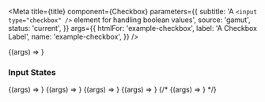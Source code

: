 
<Meta
  title={title}
  component={Checkbox}
  parameters={{
    subtitle:
      'A `<input type="checkbox" />` element for handling boolean values',
    source: 'gamut',
    status: 'current',
  }}
  args={{
    htmlFor: 'example-checkbox',
    label: 'A Checkbox Label',
    name: 'example-checkbox',
  }}
/>

<Canvas>
  <Story name="Checkbox">{(args) => <Checkbox {...args} />}</Story>
</Canvas>

<PropsTable story="Checkbox" />

### Input States

<Canvas>
  <Story
    name="Checked"
    args={{
      htmlFor: 'example-checked',
      label: 'Checked',
      name: 'example-checked',
      checked: true,
    }}
  >
    {(args) => <Checkbox {...args} />}
  </Story>
  <Story
    name="Disabled"
    args={{
      htmlFor: 'example-disabled',
      label: 'Disabled',
      name: 'example-disabled',
      disabled: true,
    }}
  >
    {(args) => <Checkbox {...args} />}
  </Story>
  <Story
    name="Checked + Disabled"
    args={{
      htmlFor: 'example-checked-disabled',
      label: 'Checked + Disabled',
      name: 'example-checked-disabled',
      disabled: true,
      checked: true,
    }}
  >
    {(args) => <Checkbox {...args} />}
  </Story>
  <Story
    name="Multiline"
    args={{
      htmlFor: 'example-multiline',
      name: 'example-multiline',
      label:
        'I am a longer label and will displayed at a smaller size in order to conserve valuable space.  This can be used to display some disclaimer about terms or conditions that might be a bit too long for a normal label area',
      multiline: true,
    }}
  >
    {(args) => <Checkbox {...args} />}
  </Story>
  {/* <Story
    name="Error"
    args={{
      htmlFor: 'example-error',
      label: 'Error',
      name: 'example-error',
      error: true,
    }}
  >
    {(args) => <Checkbox {...args} />}
  </Story> */}
</Canvas>
